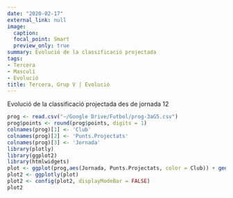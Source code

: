 ```yaml
---
date: "2020-02-17"
external_link: null
image:
  caption: 
  focal_point: Smart
  preview_only: true
summary: Evolució de la classificació projectada
tags:
- Tercera
- Masculí
- Evolució
title: Tercera, Grup V | Evolució
---
```

Evolució de la classificació projectada des de jornada 12
<br>
```r
prog <- read.csv("~/Google Drive/Futbol/prog-3aG5.csv")
prog$points <- round(prog$points, digits = 1)
colnames(prog)[1] <- 'Club'
colnames(prog)[2] <- 'Punts.Projectats'
colnames(prog)[3] <- 'Jornada'
library(plotly)
library(ggplot2)
library(htmlwidgets)
plot <- ggplot(prog,aes(Jornada, Punts.Projectats, color = Club)) + geom_line() + labs(y = "Punts Projectats")
plot2 <- ggplotly(plot)
plot2 <- config(plot2, displayModeBar = FALSE)
plot2
```
<br>
